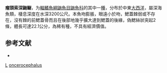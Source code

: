 {{Speciesbox
| taxon = Bassozetus oncerocephalus
| binomial_authority = [[Vaillant|Vaillant]], 1888
| status = NE
| status_system = 
| synonyms = *''Dicromita oncerocephala''<br /><small>Vaillant, 1888</small>
*''Sirembo oncerocephalus''<br /><small>Vaillant, 1888</small>
}}

'''瘤頭索深鼬鳚'''，为[[輻鰭魚綱|輻鰭魚綱]][[鼬魚目|鼬魚目]][[鼬魚科|鼬魚科]]的其中一[[種|種]]，分布於中東[[大西洋|大西洋]]，屬深海魚類，棲息深度在水深3200公尺。本魚吻膨脹，眼遠小於吻，鰓蓋棘弱或不存在，沒有棘的前鰓蓋骨而且在後部地幾乎擴大達到鰓蓋的後緣，偽鰓絲狀突起2條，體長可達22.1公分，為稀有種，不具有經濟價值。

== 参考文献 ==
*{{FishBase_species|genus=Bassozetus|species=oncerocephalus|year=2011|month=12}}

{{魚類小作品}}

{{Taxonbar}}
[[Category:1888年描述的鱼类|L]]
[[Category:索深鼬鳚属|oncerocephalus]]